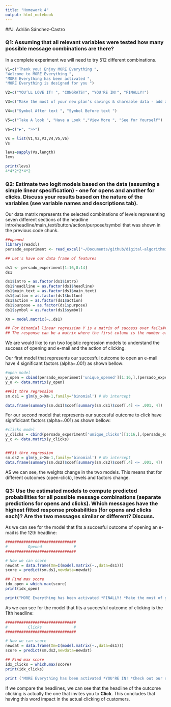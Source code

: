 ```yaml
---
title: "Homework 4"
output: html_notebook
---
```


##J. Adrián Sánchez-Castro


### Q1: Assuming that all relevant variables were tested how many possible message combinations are there? 
In a complete experiment we will need to try 512 different combinations. 
```r

V1=c("Thank you! Enjoy MORE Everything ",
"Welcome to MORE Everything ",
"MORE Everything has been activated ",
"MORE Everything is designed for you ")

V2=c("YOU’LL LOVE IT! ", "CONGRATS!", "YOU'RE IN!", "FINALLY!")

V3=c("Make the most of your new plan’s savings & shareable data - add a new device today! ", "Check out our selection for you — add a new phone, tablet, or other device! ")

V4=c("Symbol After text ", "Symbol Before text ")

V5=c("Take A look ", "Have a Look ","View More ", "See for Yourself")

V6=c("▶", ">>")

Vs = list(V1,V2,V3,V4,V5,V6)
Vs

levs=sapply(Vs,length)
levs

print(levs)
4*4*2*2*4*2
```

### Q2: Estimate two logit models based on the data (assuming a simple linear specification) - one for opens and another for clicks. Discuss your results based on the nature of the variables (see variable names and descriptions tab). 

Our data matrix represents the selected combinations of levels representing seven different sections of the headline intro/headline/main_text/button/action/purpose/symbol that was shown in the previous code chunk.

```r
##opened
library(readxl)
persado_experiment <- read_excel("~/Documents/github/digital-algorithmic-marketing/homework/homework4-group/persado_experiment.xlsx", na = "NA")

## Let's have our data frame of features

ds1 <- persado_experiment[1:16,8:14]
ds1

ds1$intro = as.factor(ds1$intro)
ds1$headiline = as.factor(ds1$headline)
ds1$main_text = as.factor(ds1$main_text)
ds1$button = as.factor(ds1$button)
ds1$action = as.factor(ds1$action)
ds1$purpose = as.factor(ds1$purpose)
ds1$symbol = as.factor(ds1$symbol)

Xm = model.matrix(~.,ds1)
```

```r
## For binomial linear regression Y is a matrix of success over fails## 
## The response can be a matrix where the first column is the number of "successes" and the second column is the number of "failures". In this case R adds the two columns together to produce the correct binomial denominator
```

We are would like to run two logistic regression models to understand the success of opening and e-mail and the action of clicking. 

Our first model that represents our succesful outcome to open an e-mail have 4 significant factors (alpha=.001) as shown bellow:
```r
#open model
y_open = cbind(persado_experiment['unique_opened'][1:16,],(persado_experiment['unique_sent'][1:16,]-persado_experiment['unique_opened'][1:16,]))
y_o <- data.matrix(y_open)

##Fit thre regression
sm.ds1 = glm(y_o~Xm-1,family='binomial') # No intercept

data.frame(summary(sm.ds1)$coef[summary(sm.ds1)$coef[,4] <= .001, 4])
```

For our second model that represents our succesful outcome to click have signficicant factors (alpha=.001) as shown bellow:
```r
#clicks model
y_clicks = cbind(persado_experiment['unique_clicks'][1:16,],(persado_experiment['unique_sent'][1:16,]-persado_experiment['unique_clicks'][1:16,]))
y_c <- data.matrix(y_clicks)


##Fit thre regression
sm.ds2 = glm(y_c~Xm-1,family='binomial') # No intercept
data.frame(summary(sm.ds2)$coef[summary(sm.ds2)$coef[,4] <= .001, 4])
```

AS we can see, the weights change in the two models. This means that for different outcomes (open-click), levels and factors change.

### Q3: Use the estimated models to compute predicted probabilities for all possible message combinations (separate predictions for opens and clicks). Which messages have the highest fitted response probabilities (for opens and clicks each)? Are the two messages similar or different? Discuss.

As we can see for the model that fits a succesful outcome of opening an e-mail is the 12th headline: 

```r
###############################
#         Opened              #
###############################

# Now we can score
newdat = data.frame(Xm=I(model.matrix(~.,data=ds1)))
score = predict(sm.ds1,newdata=newdat)

## Find max score
idx_open = which.max(score)
print(idx_open)
```
```r
print("MORE Everything has been activated *FINALLY! *Make the most of your new plan’s savings & shareable data - add a new device today! * Have A Look '>> *Show Me More")
```


As we can see for the model that fits a succesful outcome of clicking  is the 11th headline:
```r
###############################
#         Clicks              #
###############################

# Now we can score
newdat = data.frame(Xm=I(model.matrix(~.,data=ds1)))
score = predict(sm.ds2,newdata=newdat)

## Find max score
idx_clicks = which.max(score)
print(idx_clicks)
```

```r
print ("MORE Everything has been activated *YOU'RE IN! *Check out our selection for you — add a new phone, tablet, or other device! *Click Here to View More ▶ *Show Me More")
```


If we compare the headlines, we can see that the headline of the outcome clicking is actually the one that invites you to **Click**. This concludes that having this word impact in the actual clicking of customers. 

